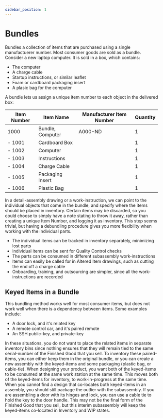 ```yaml
---
sidebar_position: 1
---
```


# Bundles

Bundles a collection of items that are purchased using a single manufactuerer number.
Most consumer goods are sold as a bundle.
Consider a new laptop computer.
It is sold in a box, which contains:

- The computer
- A charge cable
- Startup instructions, or similar leaflet
- Foam or cardboard packaging insert
- A plasic bag for the computer

A bundle lets us assign a unique item number to each object in the delivered box:

| Item Number | Item Name        | Manufacturer Item Number | Quantity |
| ----------- | ---------------- | ------------------------ | -------- |
| 1000        | Bundle, Computer | A000-ND                  | 1        |
| - 1001      | Cardboard Box    |                          | 1        |
| - 1002      | Computer         |                          | 1        |
| - 1003      | Instructions     |                          | 1        |
| - 1004      | Charge Cable     |                          | 1        |
| - 1005      | Packaging Insert |                          | 1        |
| - 1006      | Plastic Bag      |                          | 1        |

In a detail-assembly drawing or a work-instruction, we can point to the individual objects that come in the bundle, and specify where the items should be placed in inventory.
Certain items may be discarded, so you could choose to simply have a note stating to throw it away, rather than creating a unique Item Number, and logging it as inventory.
This step seems trivial, but having a debundling procedure gives you more flexibility when working with the individual parts.

- The individual items can be tracked in inventory separately, minimizing lost parts
- Individual items can be sent for Quality Control checks
- The parts can be consumed in different subassembly work-instructions
- Items can easily be called for in Altered Item drawings, such as cutting the end off a charge cable
- Onboarding, training, and outsourcing are simpler, since all the work-instructions are recorded

## Keyed Items in a Bundle

This bundling method works well for most consumer items, but does not work well when there is a dependency between items. Some examples include:

- A door lock, and it's related key
- A remote control car, and it's paired remote
- An SSH public-key, and private-key

In these situations, you do not want to place the related items in separate inventory bins since nothing ensures that they will remain tied to the same serial-number of the Finished Good that you sell.
To inventory these paired-items, you can either keep them in the original bundle, or you can create a new assembly with the keyed-items and some packaging (plastic bag, or cable-tie).
When designing your product, you want both of the keyed-items to be consumed at the same work station at the same time.
This moves both of the keyed-items for inventory, to work-in-progress at the same time.
When you cannot find a design that co-locates both keyed-items in an assembly, you should still package the outlier with the subassembly.
If you are assembling a door with its hinges and lock, you can use a cable tie to hold the key to the door handle.
This may not be the final form of the Finished Good that you sell, but this interim subassembly will keep the keyed-items co-located in Inventory and WIP states.
